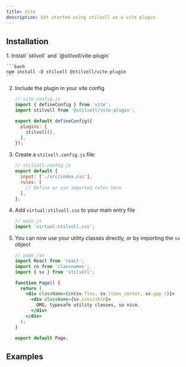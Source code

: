 ```yaml
---
title: Vite
description: Get started using stilvoll as a vite plugin
---
```



## Installation

<Steps>
1. Install `stilvoll` and `@stilvoll/vite-plugin`

    ```bash
    npm install -D stilvoll @stilvoll/vite-plugin
    ```

2. Include the plugin in your vite config

    ```javascript
    // vite.config.js
    import { defineConfig } from 'vite';
    import stilvoll from '@stilvoll/vite-plugin';

    export default defineConfig({
      plugins: [
        stilvoll(),
      ],
    });
    ```

3. Create a `stilvoll.config.js` file:

    ```javascript
    // stilvoll.config.js
    export default {
      input: ['./src/index.css'],
      rules: [
        // Define or use imported rules here
      ],
    };
    ```

4. Add `virtual:stilvoll.css` to your main entry file

    ```javascript
    // main.js
    import 'virtual:stilvoll.css';
    ```

5. You can now use your utility classes directly, or by importing the `sv` object

    ```jsx
    // page.jsx
    import React from 'react';
    import cn from 'classnames';
    import { sv } from 'stilvoll';

    function Page() {
      return (
        <div className={cn(sv.flex, sv.items_center, sv.gap_l)}>
          <div className={sv.invisible}>
            OMG, typesafe utility classes, so nice.
          </div>
        </div>
      );
    }

    export default Page;
    ```
</Steps>

## Examples

<LinkCard
  title="Vite"
  href="https://github.com/lucasdinonolte/stilvoll/tree/main/examples/vite"
/>
